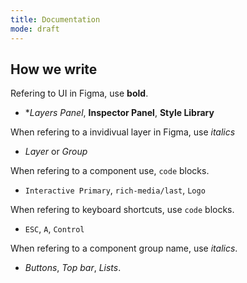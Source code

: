 ```yaml
---
title: Documentation
mode: draft
---
```


## How we write

Refering to UI in Figma, use **bold**. 
  * **Layers Panel*, **Inspector Panel**, **Style Library**
  
When refering to a invidivual layer in Figma, use *italics*
  * *Layer* or *Group*

When refering to a component use, `code` blocks.
  * `Interactive Primary`, `rich-media/last`, `Logo`

When refering to keyboard shortcuts, use `code` blocks.
  * `ESC`, `A`, `Control`

When refering to a component group name, use *italics*.
  * *Buttons*, *Top bar*, *Lists*.
